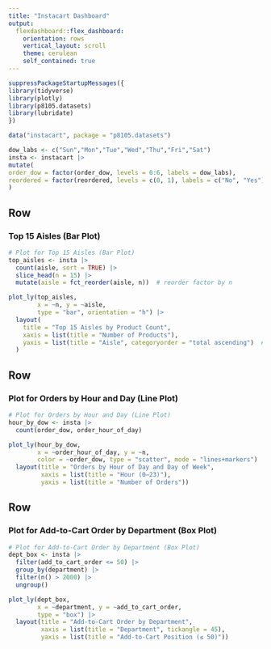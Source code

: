 ```yaml
---
title: "Instacart Dashboard"
output:
  flexdashboard::flex_dashboard:
    orientation: rows
    vertical_layout: scroll
    theme: cerulean
    self_contained: true
---
```


```r
suppressPackageStartupMessages({
library(tidyverse)
library(plotly)
library(p8105.datasets)
library(lubridate)
})

data("instacart", package = "p8105.datasets")

dow_labs <- c("Sun","Mon","Tue","Wed","Thu","Fri","Sat")
insta <- instacart |>
mutate(
order_dow = factor(order_dow, levels = 0:6, labels = dow_labs),
reordered = factor(reordered, levels = c(0, 1), labels = c("No", "Yes"))
)

```

Row
-------------------------------------

### Top 15 Aisles (Bar Plot)

```r
# Plot for Top 15 Aisles (Bar Plot)
top_aisles <- insta |>
  count(aisle, sort = TRUE) |>
  slice_head(n = 15) |>
  mutate(aisle = fct_reorder(aisle, n))  # reorder factor by n

plot_ly(top_aisles,
        x = ~n, y = ~aisle,
        type = "bar", orientation = "h") |>
  layout(
    title = "Top 15 Aisles by Product Count",
    xaxis = list(title = "Number of Products"),
    yaxis = list(title = "Aisle", categoryorder = "total ascending")  # largest at top
  )
```

Row
-------------------------------------

### Plot for Orders by Hour and Day (Line Plot)

```r
# Plot for Orders by Hour and Day (Line Plot)
hour_by_dow <- insta |>
  count(order_dow, order_hour_of_day)

plot_ly(hour_by_dow,
        x = ~order_hour_of_day, y = ~n,
        color = ~order_dow, type = "scatter", mode = "lines+markers") |>
  layout(title = "Orders by Hour of Day and Day of Week",
         xaxis = list(title = "Hour (0–23)"),
         yaxis = list(title = "Number of Orders"))
```

Row
-------------------------------------

### Plot for Add-to-Cart Order by Department (Box Plot)

```r
# Plot for Add-to-Cart Order by Department (Box Plot)
dept_box <- insta |>
  filter(add_to_cart_order <= 50) |>
  group_by(department) |>
  filter(n() > 2000) |>
  ungroup()

plot_ly(dept_box,
        x = ~department, y = ~add_to_cart_order,
        type = "box") |>
  layout(title = "Add-to-Cart Order by Department",
         xaxis = list(title = "Department", tickangle = 45),
         yaxis = list(title = "Add-to-Cart Position (≤ 50)"))
```





